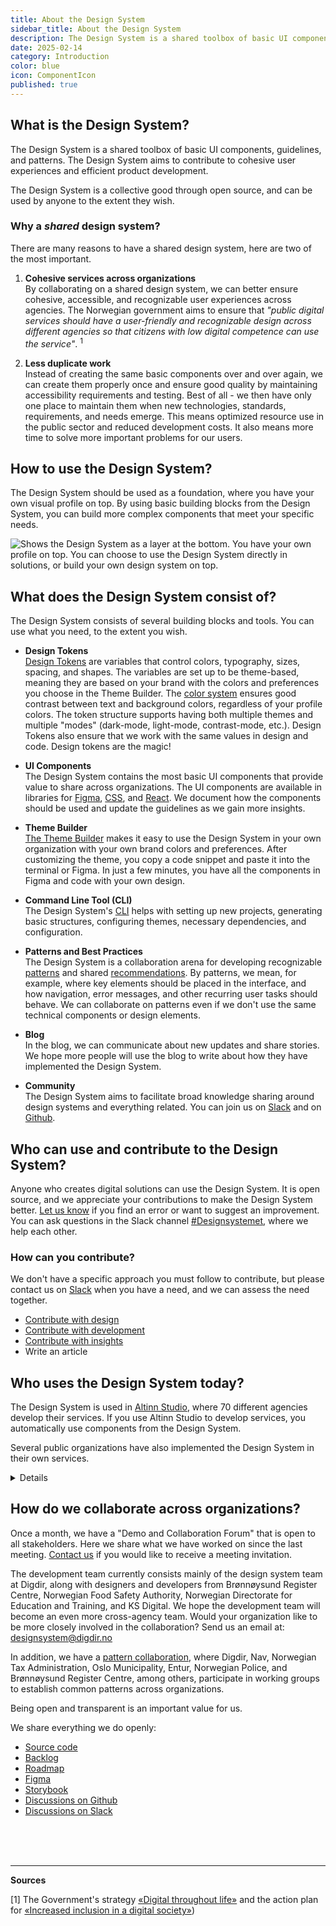 ```yaml
---
title: About the Design System
sidebar_title: About the Design System
description: The Design System is a shared toolbox of basic UI components, guidelines, and patterns that are valuable to share across the public sector.
date: 2025-02-14
category: Introduction
color: blue
icon: ComponentIcon
published: true
---
```


## What is the Design System?
The Design System is a shared toolbox of basic UI components, guidelines, and patterns. The Design System aims to contribute to cohesive user experiences and efficient product development.

The Design System is a collective good through open source, and can be used by anyone to the extent they wish.

### Why a _shared_ design system?
There are many reasons to have a shared design system, here are two of the most important.

1. **Cohesive services across organizations** \
By collaborating on a shared design system, we can better ensure cohesive, accessible, and recognizable user experiences across agencies. The Norwegian government aims to ensure that _"public digital services should have a user-friendly and recognizable design across different agencies so that citizens with low digital competence can use the service"_. <sup>1</sup>

2. **Less duplicate work** \
Instead of creating the same basic components over and over again, we can create them properly once and ensure good quality by maintaining accessibility requirements and testing. Best of all - we then have only one place to maintain them when new technologies, standards, requirements, and needs emerge. This means optimized resource use in the public sector and reduced development costs. It also means more time to solve more important problems for our users.

## How to use the Design System?

The Design System should be used as a foundation, where you have your own visual profile on top. By using basic building blocks from the Design System, you can build more complex components that meet your specific needs.

<Image
  src='/img/lagvis-bruk.png'
  alt='Shows the Design System as a layer at the bottom. You have your own profile on top. You can choose to use the Design System directly in solutions, or build your own design system on top.'
  boxShadow={false}
  caption='Some choose to build their own design system on top of the Design System, while others use it directly in solutions.'
/>

## What does the Design System consist of?

The Design System consists of several building blocks and tools. You can use what you need, to the extent you wish.

- **Design Tokens** \
  [Design Tokens](/en/fundamentals/designelements/design-tokens) are variables that control colors, typography, sizes, spacing, and shapes. The variables are set up to be theme-based, meaning they are based on your brand with the colors and preferences you choose in the Theme Builder. The [color system](/en/fundamentals/for-designers/colors) ensures good contrast between text and background colors, regardless of your profile colors. The token structure supports having both multiple themes and multiple "modes" (dark-mode, light-mode, contrast-mode, etc.). Design Tokens also ensure that we work with the same values in design and code. Design tokens are the magic!

- **UI Components** \
  The Design System contains the most basic UI components that provide value to share across organizations. The UI components are available in libraries for [Figma](https://www.figma.com/@designsystemet), [CSS](https://www.npmjs.com/package/@digdir/designsystemet-css), and [React](https://www.npmjs.com/package/@digdir/designsystemet-react). We document how the components should be used and update the guidelines as we gain more insights.

- **Theme Builder** \
[The Theme Builder](https://theme.designsystemet.no/) makes it easy to use the Design System in your own organization with your own brand colors and preferences. After customizing the theme, you copy a code snippet and paste it into the terminal or Figma. In just a few minutes, you have all the components in Figma and code with your own design.

- **Command Line Tool (CLI)** \
The Design System's [CLI](https://www.npmjs.com/package/@digdir/designsystemet) helps with setting up new projects, generating basic structures, configuring themes, necessary dependencies, and configuration.

- **Patterns and Best Practices** \
  The Design System is a collaboration arena for developing recognizable [patterns](/en/patterns) and shared [recommendations](/good-practice). By patterns, we mean, for example, where key elements should be placed in the interface, and how navigation, error messages, and other recurring user tasks should behave. We can collaborate on patterns even if we don't use the same technical components or design elements.

- **Blog** \
  In the blog, we can communicate about new updates and share stories. We hope more people will use the blog to write about how they have implemented the Design System.

- **Community** \
The Design System aims to facilitate broad knowledge sharing around design systems and everything related. You can join us on [Slack](http://designsystemet.no/slack) and on [Github](https://github.com/digdir/designsystemet/discussions/categories/samarbeid-m%C3%B8nster-for-innbyggertjenester).

## Who can use and contribute to the Design System?

Anyone who creates digital solutions can use the Design System. It is open source, and we appreciate your contributions to make the Design System better. [Let us know](https://github.com/digdir/designsystemet/issues/new/choose) if you find an error or want to suggest an improvement. You can ask questions in the Slack channel [#Designsystemet](https://designsystemet.no/slack), where we help each other.

### How can you contribute?

We don't have a specific approach you must follow to contribute, but please contact us on [Slack](https://designsystemet.no/slack) when you have a need, and we can assess the need together.

- [Contribute with design](/en/fundamentals/for-designers/contribute-in-figma)
- [Contribute with development](https://github.com/digdir/designsystemet/blob/main/CONTRIBUTING.md)
- [Contribute with insights](https://github.com/digdir/innsiktsbibliotek)
- Write an article

## Who uses the Design System today?

The Design System is used in [Altinn Studio](https://altinn.studio/), where 70 different agencies develop their services. If you use Altinn Studio to develop services, you automatically use components from the Design System.

Several public organizations have also implemented the Design System in their own services.

<Card data-color='neutral'>
  <Details>
    <DetailsSummary>Examples of use</DetailsSummary>
    <DetailsContent>
    - [Norwegian Food Safety Authority](https://www.mattilsynet.no/) is building their design system on top of the Design System.
- [Norwegian Directorate for Education and Training](https://www.udir.no/) is building their design system on top of the Design System.
- [Brønnøysund Register Centre](https://www.brreg.no/) has implemented the Design System on e.g., [Business Information](https://virksomhet.brreg.no/nb/oppslag/enheter) and [Support Register](https://stotte.brreg.no/nb/oppslag/stoettetildeling).
- [Data.norge.no](https://data.norge.no) uses tokens, components, and patterns from the Design System.
- [Norwegian Customs](https://www.toll.no/) has implemented the Design System on their websites.
- [KS Digital](https://ksdigital.no/) has implemented the Design System on sites including [ledsagerbevis.no](https://ledsagerbevis.no/).
- [Norwegian Labour Inspection Authority](https://www.arbeidstilsynet.no/) has implemented the Design System on their websites.
- [Help pages for shared solutions](https://eid.difi.no/nb) uses tokens and components from the Design System.
- [Digdir.no](https://www.digdir.no/), [UU-tilsynet](https://www.uutilsynet.no/), [UU-status](https://uustatus.no/), [collaboration portal](https://samarbeid.digdir.no/) use tokens from the Design System.

<br/>

Do you know of another solution that uses the Design System? \
We'd love to hear from you, [send us an email](mailto:designsystem@digdir.no)!
    </DetailsContent>
  </Details>
</Card>

## How do we collaborate across organizations?
Once a month, we have a "Demo and Collaboration Forum" that is open to all stakeholders. Here we share what we have worked on since the last meeting. [Contact us](mailto:designsystem@digdir.no) if you would like to receive a meeting invitation.

The development team currently consists mainly of the design system team at Digdir, along with designers and developers from Brønnøysund Register Centre, Norwegian Food Safety Authority, Norwegian Directorate for Education and Training, and KS Digital. We hope the development team will become an even more cross-agency team. Would your organization like to be more closely involved in the collaboration? Send us an email at:
[designsystem@digdir.no](mailto:designsystem@digdir.no)

In addition, we have a [pattern collaboration](/en/patterns), where Digdir, Nav, Norwegian Tax Administration, Oslo Municipality, Entur, Norwegian Police, and Brønnøysund Register Centre, among others, participate in working groups to establish common patterns across organizations.

Being open and transparent is an important value for us.

We share everything we do openly:
- [Source code](https://github.com/digdir/designsystemet)
- [Backlog](https://github.com/orgs/digdir/projects/3/views/1)
- [Roadmap](https://github.com/orgs/digdir/projects/3/views/30)
- [Figma](https://www.figma.com/@designsystemet)
- [Storybook](https://storybook.designsystemet.no)
- [Discussions on Github](https://github.com/digdir/designsystemet/discussions)
- [Discussions on Slack](https://www.designsystemet.no/slack)

<br />
<br />
<br />

---

**Sources**

[1] The Government's strategy [«Digital throughout life»](https://www.regjeringen.no/contentassets/8f8751780e9749bfa8946526b51f10f4/digital-hele-livet.pdf)
and the action plan for [«Increased inclusion in a digital society»](https://www.regjeringen.no/no/dokumenter/handlingsplan-for-auka-inkludering-i-eit-digitalt-samfunn/id2984233/))
